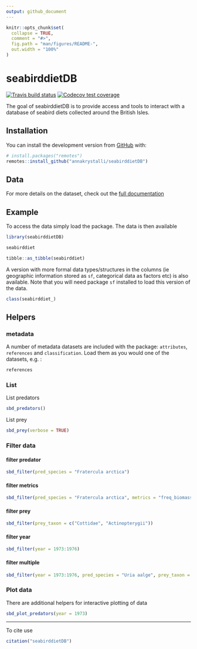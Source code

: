 ```yaml
---
output: github_document
---
```


<!-- README.md is generated from README.Rmd. Please edit that file -->

```r
knitr::opts_chunk$set(
  collapse = TRUE,
  comment = "#>",
  fig.path = "man/figures/README-",
  out.width = "100%"
)
```
# seabirddietDB

<!-- badges: start -->
[![Travis build status](https://travis-ci.org/annakrystalli/seabirddietDB.svg?branch=master)](https://travis-ci.org/annakrystalli/seabirddietDB)
[![Codecov test coverage](https://codecov.io/gh/annakrystalli/seabirddietDB/branch/master/graph/badge.svg)](https://codecov.io/gh/annakrystalli/seabirddietDB?branch=master)
<!-- badges: end -->

The goal of seabirddietDB is to provide access and tools to interact with a database of seabird diets collected around the British Isles.

## Installation

You can install the development version from [GitHub](https://github.com/) with:

``` r
# install.packages("remotes")
remotes::install_github("annakrystalli/seabirddietDB")
```

## Data 

For more details on the dataset, check out the [full documentation](https://annakrystalli.me/seabirddietDB/)


## Example

To access the data simply load the package. The data is then available

```r
library(seabirddietDB)

```


```r
seabirddiet
```

```r
tibble::as_tibble(seabirddiet)
```


A version with more formal data types/structures in the columns (ie geographic information stored as `sf`, categorical data as factors etc) is also available. Note that you will need package `sf` installed to load this version of the data.

```r
class(seabirddiet_)
```


## Helpers

### metadata

A number of metadata datasets are included with the package: `attributes`, `references` and `classification`. Load them as you would one of the datasets, e.g. :

```r
references
```



### List
List predators

```r
sbd_predators()
```

List prey

```r
sbd_prey(verbose = TRUE)
```

### Filter data
#### filter predator
```r
sbd_filter(pred_species = "Fratercula arctica")
```

#### filter metrics

```r

sbd_filter(pred_species = "Fratercula arctica", metrics = "freq_biomass")
```

#### filter prey
```r
sbd_filter(prey_taxon = c("Cottidae", "Actinopterygii"))
```

#### filter year

```r
sbd_filter(year = 1973:1976)
```



#### filter multiple
```r
sbd_filter(year = 1973:1976, pred_species = "Uria aalge", prey_taxon = "Gadidae")
```



### Plot data

There are additional helpers for interactive plotting of data

```r
sbd_plot_predators(year = 1973)
```


***

To cite use

```r
citation("seabirddietDB")
```

